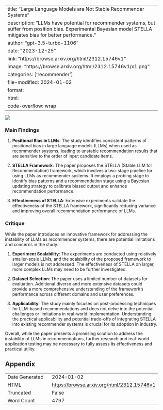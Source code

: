 
---
title: "Large Language Models are Not Stable Recommender Systems"
description: "LLMs have potential for recommender systems, but suffer from position bias. Experimental Bayesian model STELLA mitigates bias for better performance."
author: "gpt-3.5-turbo-1106"
date: "2023-12-25"
link: "https://browse.arxiv.org/html/2312.15746v1"
image: "https://browse.arxiv.org/html/2312.15746v1/x1.png"
categories: ['recommender']
file-modified: 2024-01-02
format:
  html:
    code-overflow: wrap
---

![](https://browse.arxiv.org/html/2312.15746v1/x1.png)

### Main Findings

1. **Positional Bias in LLMs**: The study identifies consistent patterns of positional bias in large language models (LLMs) when used as recommender systems, leading to unstable recommendation results that are sensitive to the order of input candidate items.
   
2. **STELLA Framework**: The paper proposes the STELLA (Stable LLM for Recommendation) framework, which involves a two-stage pipeline for using LLMs as recommender systems. It employs a probing stage to identify bias patterns and a recommendation stage using a Bayesian updating strategy to calibrate biased output and enhance recommendation performance.
   
3. **Effectiveness of STELLA**: Extensive experiments validate the effectiveness of the STELLA framework, significantly reducing variance and improving overall recommendation performance of LLMs.

### Critique

While the paper introduces an innovative framework for addressing the instability of LLMs as recommender systems, there are potential limitations and concerns in the study:

1. **Experiment Scalability**: The experiments are conducted using relatively smaller-scale LLMs, and the scalability of the proposed framework to larger models is not addressed. The effectiveness of STELLA on larger, more complex LLMs may need to be further investigated.

2. **Dataset Selection**: The paper uses a limited number of datasets for evaluation. Additional diverse and more extensive datasets could provide a more comprehensive understanding of the framework's performance across different domains and user preferences.

3. **Applicability**: The study mainly focuses on post-processing techniques for LLM-based recommendations and does not delve into the potential challenges or limitations in real-world implementation. Understanding the practical applicability and potential trade-offs of integrating STELLA into existing recommender systems is crucial for its adoption in industry.

Overall, while the paper presents a promising solution to address the instability of LLMs in recommendations, further research and real-world application testing may be necessary to fully assess its effectiveness and practical utility.

## Appendix

|          |          |
|----------|----------|
| Date Generated     | 2024-01-02       |
| HTML     | [https://browse.arxiv.org/html/2312.15746v1](https://browse.arxiv.org/html/2312.15746v1)       |
| Truncated       | False       |
| Word Count       | 4797       |